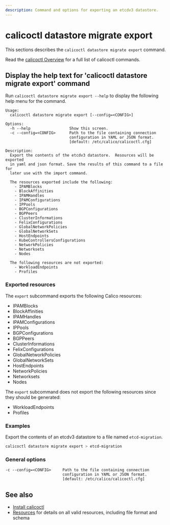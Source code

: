 ```yaml
---
description: Command and options for exporting an etcdv3 datastore.
---
```



# calicoctl datastore migrate export

This sections describes the `calicoctl datastore migrate export` command.

Read the [calicoctl Overview](../../overview.mdx)
for a full list of calicoctl commands.

## Display the help text for 'calicoctl datastore migrate export' command

Run `calicoctl datastore migrate export --help` to display the following help menu for the
command.

```
Usage:
  calicoctl datastore migrate export [--config=<CONFIG>]

Options:
  -h --help                 Show this screen.
  -c --config=<CONFIG>      Path to the file containing connection
                            configuration in YAML or JSON format.
                            [default: /etc/calico/calicoctl.cfg]

Description:
  Export the contents of the etcdv3 datastore.  Resources will be exported
  in yaml and json format. Save the results of this command to a file for
  later use with the import command.

  The resources exported include the following:
    - IPAMBlocks
    - BlockAffinities
    - IPAMHandles
    - IPAMConfigurations
    - IPPools
    - BGPConfigurations
    - BGPPeers
    - ClusterInformations
    - FelixConfigurations
    - GlobalNetworkPolicies
    - GlobalNetworkSets
    - HostEndpoints
    - KubeControllersConfigurations
    - NetworkPolicies
    - Networksets
    - Nodes

  The following resources are not exported:
    - WorkloadEndpoints
    - Profiles
```

### Exported resources

The `export` subcommand exports the following Calico resources:

- IPAMBlocks
- BlockAffinities
- IPAMHandles
- IPAMConfigurations
- IPPools
- BGPConfigurations
- BGPPeers
- ClusterInformations
- FelixConfigurations
- GlobalNetworkPolicies
- GlobalNetworkSets
- HostEndpoints
- NetworkPolicies
- Networksets
- Nodes

The `export` subcommand does not export the following resources
since they should be generated:

- WorkloadEndpoints
- Profiles

### Examples

Export the contents of an etcdv3 datastore to a file named `etcd-migration`.

```bash
calicoctl datastore migrate export > etcd-migration
```

### General options

```
-c --config=<CONFIG>     Path to the file containing connection
                         configuration in YAML or JSON format.
                         [default: /etc/calico/calicoctl.cfg]
```

## See also

- [Install calicoctl](../../../../operations/calicoctl/install.mdx)
- [Resources](../../../resources/overview.mdx) for details on all valid resources, including file format
  and schema

